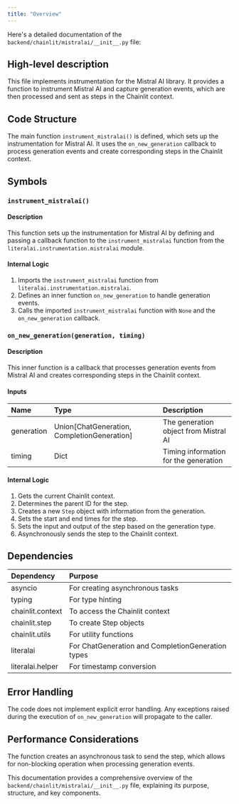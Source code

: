 ```yaml
---
title: "Overview"
---
```


Here's a detailed documentation of the `backend/chainlit/mistralai/__init__.py` file:

## High-level description
This file implements instrumentation for the Mistral AI library. It provides a function to instrument Mistral AI and capture generation events, which are then processed and sent as steps in the Chainlit context.

## Code Structure
The main function `instrument_mistralai()` is defined, which sets up the instrumentation for Mistral AI. It uses the `on_new_generation` callback to process generation events and create corresponding steps in the Chainlit context.

## Symbols

### `instrument_mistralai()`
#### Description
This function sets up the instrumentation for Mistral AI by defining and passing a callback function to the `instrument_mistralai` function from the `literalai.instrumentation.mistralai` module.

#### Internal Logic
1. Imports the `instrument_mistralai` function from `literalai.instrumentation.mistralai`.
2. Defines an inner function `on_new_generation` to handle generation events.
3. Calls the imported `instrument_mistralai` function with `None` and the `on_new_generation` callback.

### `on_new_generation(generation, timing)`
#### Description
This inner function is a callback that processes generation events from Mistral AI and creates corresponding steps in the Chainlit context.

#### Inputs
| Name | Type | Description |
|:-----|:-----|:------------|
| generation | Union[ChatGeneration, CompletionGeneration] | The generation object from Mistral AI |
| timing | Dict | Timing information for the generation |

#### Internal Logic
1. Gets the current Chainlit context.
2. Determines the parent ID for the step.
3. Creates a new `Step` object with information from the generation.
4. Sets the start and end times for the step.
5. Sets the input and output of the step based on the generation type.
6. Asynchronously sends the step to the Chainlit context.

## Dependencies
| Dependency | Purpose |
|:-----------|:--------|
| asyncio | For creating asynchronous tasks |
| typing | For type hinting |
| chainlit.context | To access the Chainlit context |
| chainlit.step | To create Step objects |
| chainlit.utils | For utility functions |
| literalai | For ChatGeneration and CompletionGeneration types |
| literalai.helper | For timestamp conversion |

## Error Handling
The code does not implement explicit error handling. Any exceptions raised during the execution of `on_new_generation` will propagate to the caller.

## Performance Considerations
The function creates an asynchronous task to send the step, which allows for non-blocking operation when processing generation events.

This documentation provides a comprehensive overview of the `backend/chainlit/mistralai/__init__.py` file, explaining its purpose, structure, and key components.